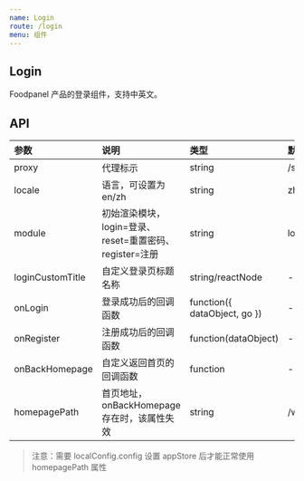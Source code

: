 ```yaml
---
name: Login
route: /login
menu: 组件
---
```



## Login

Foodpanel 产品的登录组件，支持中英文。

<Playground>
  <Login
    locale="zh"
    proxy="/market"
    module="reset"
  />
</Playground>

## API

|参数|说明|类型|默认值|
|:--|:--|:--|:--|
|proxy|代理标示|string|/srm|
|locale|语言，可设置为 en/zh|string|zh|
|module|初始渲染模块，login=登录、reset=重置密码、register=注册|string|login|
|loginCustomTitle|自定义登录页标题名称|string/reactNode|-|
|onLogin|登录成功后的回调函数|function({ dataObject, go })|-|
|onRegister|注册成功后的回调函数|function(dataObject)|-|
|onBackHomepage|自定义返回首页的回调函数|function|-|
|homepagePath|首页地址，onBackHomepage存在时，该属性失效|string|/welcome|

> 注意：需要 localConfig.config 设置 appStore 后才能正常使用 homepagePath 属性